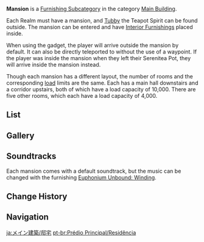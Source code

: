 {{Terminology Infobox
|title        = Mansion
|image        = Icon Housing Main Building Mansion.png
|type         = Item Groups
|type2        = Furnishing Subcategories
|type3        = Exterior Furnishings
|type4        = Main Building
}}
'''Mansion''' is a [[Furnishing Subcategory]] in the category [[Main Building]].

Each Realm must have a mansion, and [[Tubby]] the Teapot Spirit can be found outside. The mansion can be entered and have [[Interior Furnishing]]s placed inside.

When using the {{Item|Serenitea Pot}} gadget, the player will arrive outside the mansion by default. It can also be directly teleported to without the use of a waypoint. If the player was inside the mansion when they left their Serenitea Pot, they will arrive inside the mansion instead.

Though each mansion has a different layout, the number of rooms and the corresponding [[load]] limits are the same. Each has a main hall downstairs and a corridor upstairs, both of which have a load capacity of 10,000. There are five other rooms, which each have a load capacity of 4,000.

==List==
{{Furnishings by Category Table|Main Building Mansion|nocategory=1|version=1}}

==Gallery==
{{Furnishings by Category Gallery|Main Building Mansion}}

==Soundtracks==
Each mansion comes with a default soundtrack, but the music can be changed with the furnishing [[Euphonium Unbound: Winding]].
{{Soundtracks by Category Table|Realm Mansion Soundtracks}}

==Change History==
{{Change History|1.5}}

==Navigation==
{{Furnishing Navbox|exterior}}

[[Category:Main Building Mansion| ]]

[[ja:メイン建築/邸宅]]
[[pt-br:Prédio Principal/Residência]]